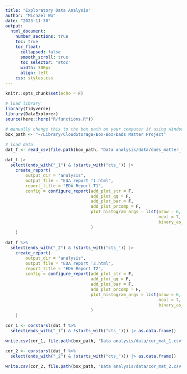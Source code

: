 ```yaml
---
title: "Exploratory Data Analysis"
author: "Michael Wu"
date: "2023-11-30"
output: 
  html_document:
    number_sections: true
    toc: true
    toc_float:
      collapsed: false
      smooth_scroll: true
      toc_selector: "#toc"
      width: 300px
      align: left
    css: styles.css
---
```


<style>
body {
  font-size: 16px;
}
</style>

```r
knitr::opts_chunk$set(echo = F)
```

```r
# load library
library(tidyverse)
library(DataExplorer)
source(here::here("R/functions.R"))

# manually change this to the box path on your computer if using Windows
box_path <- "~/Library/CloudStorage/Box-Box/Dads Matter Project"

# load data
dat_f <- read_csv(file.path(box_path, "Data analysis/data/dads_matter_fa_comp.csv"))
```

```r
dat_f |> 
  select(ends_with("_1") & !starts_with("cts_")) |>
    create_report(
        output_dir = "analysis",
        output_file = "EDA_report_T1.html",
        report_title = "EDA Report T1",
        config = configure_report(add_plot_str = F,
                                  add_plot_qq = F,
                                  add_plot_bar = F,
                                  add_plot_prcomp = F,
                                  plot_histogram_args = list(nrow = 6,
                                                             ncol = 7,
                                                             binary_as_factor = F)
                                  )
    )

dat_f %>%
  select(ends_with("_2") & !starts_with("cts_")) |>
    create_report(
        output_dir = "analysis",
        output_file = "EDA_report_T2.html",
        report_title = "EDA Report T2",
        config = configure_report(add_plot_str = F,
                                  add_plot_qq = F,
                                  add_plot_bar = F,
                                  add_plot_prcomp = F,
                                  plot_histogram_args = list(nrow = 6,
                                                             ncol = 7,
                                                             binary_as_factor = F)
                                  )
    )

```

```r
cor_1 <- corstarsl(dat_f %>%
  select(ends_with("_1") & !starts_with("cts_"))) |> as.data.frame()

write.csv(cor_1, file.path(box_path, "Data analysis/data/cor_mat_1.csv"))

cor_2 <- corstarsl(dat_f %>%
  select(ends_with("_2") & !starts_with("cts_"))) |> as.data.frame()

write.csv(cor_2, file.path(box_path, "Data analysis/data/cor_mat_2.csv"))

```
